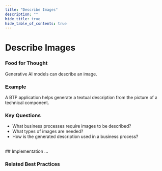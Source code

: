 ```yaml
---
title: "Describe Images"
description: ""
hide_title: true
hide_table_of_contents: true
---
```



<PageViewTracker featureName="AI_CAPABILITY_DESCRIBE_IMAGES" />

<div className="hero-header">
  <h1>Describe Images</h1>
</div>

### Food for Thought

Generative AI models can describe an image.

### Example

A BTP application helps generate a textual description from the picture of a technical component.

### Key Questions

- What business processes require images to be described?
- What types of images are needed?
- How is the generated description used in a business process?

<br />

<div className="section-with-background blue">
  ## Implementation
  ...

### Related Best Practices

<ul className="button-grid">
  <IconLinkButton href="/docs/technical-view/generative-ai/plain/" text="Plain (Foundational Model Access)" />
</ul>

</div>
